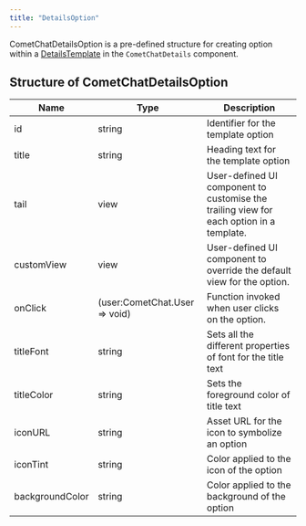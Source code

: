 ```yaml
---
title: "DetailsOption"
---
```


CometChatDetailsOption is a pre-defined structure for creating option within a [DetailsTemplate](/web-shared/detailstemplate) in the `CometChatDetails` component.

## Structure of CometChatDetailsOption

| Name            | Type                          | Description                                                                             |
| --------------- | ----------------------------- | --------------------------------------------------------------------------------------- |
| id              | string                        | Identifier for the template option                                                      |
| title           | string                        | Heading text for the template option                                                    |
| tail            | view                          | User-defined UI component to customise the trailing view for each option in a template. |
| customView      | view                          | User-defined UI component to override the default view for the option.                  |
| onClick         | (user:CometChat.User => void) | Function invoked when user clicks on the option.                                        |
| titleFont       | string                        | Sets all the different properties of font for the title text                            |
| titleColor      | string                        | Sets the foreground color of title text                                                 |
| iconURL         | string                        | Asset URL for the icon to symbolize an option                                           |
| iconTint        | string                        | Color applied to the icon of the option                                                 |
| backgroundColor | string                        | Color applied to the background of the option                                           |
